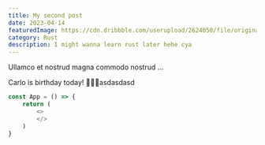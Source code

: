 ```yaml
---
title: My second post
date: 2023-04-14
featuredImage: https://cdn.dribbble.com/userupload/2624050/file/original-59266f4dea1c2aa43f2064cc0f3b165a.png?resize=400x0
category: Rust
description: I might wanna learn rust later hehe cya
---
```


Ullamco et nostrud magna commodo nostrud ...

Carlo is birthday today! 🥳🥳🥳asdasdasd

```typescript
const App = () => {
    return (
        <>
        </>
    )
}
```

